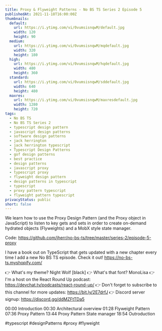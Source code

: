 ```yaml
---
title: Proxy & Flyweight Patterns - No BS TS Series 2 Episode 5
publishedAt: 2021-11-18T16:00:00Z
thumbnails:
  default:
    url: https://i.ytimg.com/vi/0vumsisnqwM/default.jpg
    width: 120
    height: 90
  medium:
    url: https://i.ytimg.com/vi/0vumsisnqwM/mqdefault.jpg
    width: 320
    height: 180
  high:
    url: https://i.ytimg.com/vi/0vumsisnqwM/hqdefault.jpg
    width: 480
    height: 360
  standard:
    url: https://i.ytimg.com/vi/0vumsisnqwM/sddefault.jpg
    width: 640
    height: 480
  maxres:
    url: https://i.ytimg.com/vi/0vumsisnqwM/maxresdefault.jpg
    width: 1280
    height: 720
tags:
  - No BS TS
  - No BS TS Series 2
  - typescript design pattern
  - javascript design patterns
  - software design patterns
  - jack herrington
  - jack herrington typescript
  - Typescript Design Patterns
  - gof design patterns
  - best practice
  - design patterns
  - javascript proxy
  - typescript proxy
  - flyweight design pattern
  - design patterns in typescript
  - typescript
  - proxy pattern typescript
  - flyweight pattern typescript
privacyStatus: public
short: false
---
```

  
  We learn how to use the Proxy Design Pattern (and the Proxy object in JavaScript) to listen to key gets and sets in order to create on-demand hydrated objects (Flyweights) and a MobX style state manager.

Code: https://github.com/jherr/no-bs-ts/tree/master/series-2/episode-5-proxy

I have a book out on TypeScript that gets updated with a new chapter every time I add a new No BS TS episode. Check it out! https://no-bs-ts.myshopify.com/

👉 What's my theme? Night Wolf [black]
👉 What's that font? MonoLisa
👉 I'm a host on the React Round Up podcast: https://devchat.tv/podcasts/react-round-up/
👉 Don't forget to subscribe to this channel for more updates: https://bit.ly/2E7drfJ
👉 Discord server signup: https://discord.gg/ddMZFtTDa5

00:00 Introduction
00:30 Architectural overview
01:28 Flyweight Pattern
07:36 Proxy Pattern
13:44 Proxy Pattern State manager
18:54 Outroduction

#typescript #designPatterns #proxy #flyweight
  